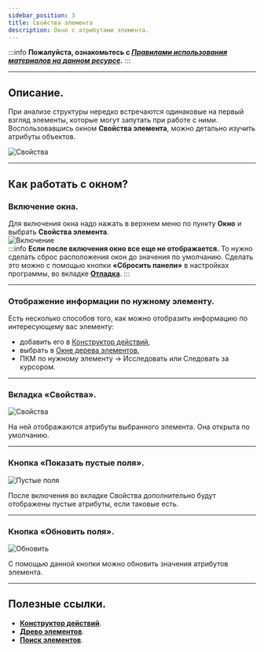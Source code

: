 ```yaml
---
sidebar_position: 3
title: Свойства элемента
description: Окно с атрибутами элемента.
---  
```

:::info **Пожалуйста, ознакомьтесь с [*Правилами использования материалов на данном ресурсе*](../../Disclaimer).**
:::
_______________________________________________  
## Описание.

При анализе структуры нередко встречаются одинаковые на первый взгляд элементы, которые могут запутать при работе с ними. Воспользовавшись окном **Свойства элемента**, можно детально изучить атрибуты объектов.  

![Свойства](./assets/ElementProp/ElementProp_Pic1.png)  
_______________________________________________  
## Как работать с окном?  
### Включение окна.  
Для включения окна надо нажать в верхнем меню по пункту **Окно** и выбрать **Свойства элемента**.  
![Включение](./assets/ElementProp/ElementProp_Pic2.png)  
:::info **Если после включения окно все еще не отображается.**
То нужно сделать сброс расположения окон до значения по умолчанию. Сделать это можно с помощью кнопки **«Сбросить панели»** в настройках программы, во вкладке [**Отладка**](../../Settings/Debugging).
::: 
_______________________________________________    
### Отображение информации по нужному элементу.  
Есть несколько способов того, как можно отобразить информацию по интересующему вас элементу:  
- добавить его в [Конструктор действий](./ActionBuilder),  
- выбрать в [Окне дерева элементов](./ElementTree),  
- ПКМ по нужному элементу → Исследовать или Следовать за курсором.  
_______________________________________________  
### Вкладка «Свойства».  
![Свойства](./assets/ElementProp/ElementProp_Pic3.png)  

На ней отображаются атрибуты выбранного элемента. Она открыта по умолчанию.  
_______________________________________________ 
### Кнопка «Показать пустые поля».  
![Пустые поля](./assets/ElementProp/ElementProp_Pic4.png)  

После включения во вкладке Свойства дополнительно будут отображены пустые атрибуты, если таковые есть.  
_______________________________________________   
### Кнопка «Обновить поля».  
![Обновить](./assets/ElementProp/ElementProp_Pic5.png)  
  
С помощью данной кнопки можно обновить значения атрибутов элемента.  
_______________________________________________ 
## Полезные ссылки.  
- [**Конструктор действий**](./ActionBuilder).  
- [**Древо элементов**](./ElementTree).  
- [**Поиск элементов**](../../pm/Creating/ElementSearch).